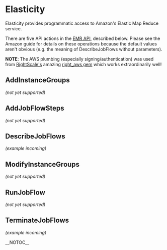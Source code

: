 = Elasticity =

Elasticity provides programmatic access to Amazon's Elastic Map Reduce service.

There are five API actions in the [http://docs.amazonwebservices.com/ElasticMapReduce/latest/DeveloperGuide/index.html EMR API], described below.  Please see the Amazon guide for details on these operations because the default values aren't obvious (e.g. the meaning of DescribeJobFlows without parameters).

'''NOTE''': The AWS plumbing (especially signing/authentication) was used from [http://www.rightscale.com/ RightScale's] amazing [https://github.com/rightscale/right_aws right_aws gem] which works extraordinarily well!

== AddInstanceGroups ==

''(not yet supported)''

== AddJobFlowSteps ==

''(not yet supported)''

== DescribeJobFlows ==

''(example incoming)''

== ModifyInstanceGroups ==

''(not yet supported)''

== RunJobFlow ==

''(not yet supported)''

== TerminateJobFlows ==

''(example incoming)''

__NOTOC__